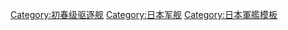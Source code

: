 {{Navbox
|name  = 初春型驅逐艦
|title = [[初春型驅逐艦]]
|state = {{{state|autocollapse}}}
|style = wide
|bodyclass = hlist
|image = [[file:Naval Ensign of Japan.svg|50px]]

|list1 =
* [[初春號驅逐艦|初春 (二代)]]
* {{Link-ja|子日號驅逐艦 (初春型)|子日 (初春型駆逐艦)|子日 (二代)}}
* {{Link-ja|若葉號驅逐艦 (初春型)|若葉 (初春型駆逐艦)|若葉 (二代)}}
* [[初霜号驱逐舰 (初春型)|初霜 (二代)]]
* {{Link-ja|有明號驅逐艦 (初春型)|有明 (初春型駆逐艦)|有明 (二代)}}
* {{Link-ja|夕暮號驅逐艦 (初春型)|夕暮 (初春型駆逐艦)|夕暮 (二代)}}

|list2 =
* 前型： [[吹雪型驅逐艦]]
* 次型： [[白露型驅逐艦]]

|below =
[[大日本帝國海軍艦艇列表]]

}}<noinclude>
{{collapsible option}}
[[Category:初春级驱逐舰]]
[[Category:日本军舰]]
[[Category:日本軍艦模板]]
</noinclude>